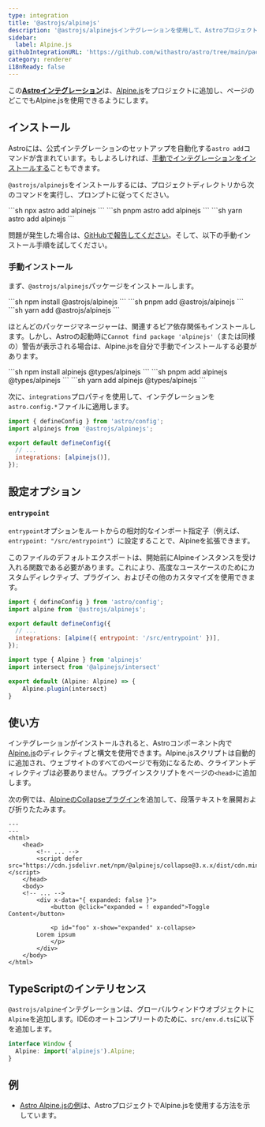 ```yaml
---
type: integration
title: '@astrojs/alpinejs'
description: '@astrojs/alpinejsインテグレーションを使用して、Astroプロジェクトのコンポーネントサポートを拡張する方法を学びます。'
sidebar:
  label: Alpine.js
githubIntegrationURL: 'https://github.com/withastro/astro/tree/main/packages/integrations/alpinejs/'
category: renderer
i18nReady: false
---
```


この[**Astroインテグレーション**][astro-integration]は、[Alpine.js](https://alpinejs.dev/)をプロジェクトに追加し、ページのどこでもAlpine.jsを使用できるようにします。

## インストール

Astroには、公式インテグレーションのセットアップを自動化する`astro add`コマンドが含まれています。もしよろしければ、[手動でインテグレーションをインストールする](#manual-install)こともできます。

`@astrojs/alpinejs`をインストールするには、プロジェクトディレクトリから次のコマンドを実行し、プロンプトに従ってください。

<PackageManagerTabs>
  <Fragment slot="npm">
    ```sh
    npx astro add alpinejs
    ```
  </Fragment>
  <Fragment slot="pnpm">
    ```sh
    pnpm astro add alpinejs
    ```
  </Fragment>
  <Fragment slot="yarn">
    ```sh
    yarn astro add alpinejs
    ```
  </Fragment>
</PackageManagerTabs>

問題が発生した場合は、[GitHubで報告してください](https://github.com/withastro/astro/issues)。そして、以下の手動インストール手順を試してください。

### 手動インストール

まず、`@astrojs/alpinejs`パッケージをインストールします。

<PackageManagerTabs>
  <Fragment slot="npm">
    ```sh
    npm install @astrojs/alpinejs
    ```
  </Fragment>
  <Fragment slot="pnpm">
    ```sh
    pnpm add @astrojs/alpinejs
    ```
  </Fragment>
  <Fragment slot="yarn">
    ```sh
    yarn add @astrojs/alpinejs
    ```
  </Fragment>
</PackageManagerTabs>

ほとんどのパッケージマネージャーは、関連するピア依存関係もインストールします。しかし、Astroの起動時に`Cannot find package 'alpinejs'`（または同様の）警告が表示される場合は、Alpine.jsを自分で手動でインストールする必要があります。

<PackageManagerTabs>
  <Fragment slot="npm">
  ```sh
  npm install alpinejs @types/alpinejs
  ```
  </Fragment>
  <Fragment slot="pnpm">
  ```sh
  pnpm add alpinejs @types/alpinejs
  ```
  </Fragment>
  <Fragment slot="yarn">
  ```sh
  yarn add alpinejs @types/alpinejs
  ```
  </Fragment>
</PackageManagerTabs>

次に、`integrations`プロパティを使用して、インテグレーションを`astro.config.*`ファイルに適用します。

```js ins="alpinejs()" title="astro.config.mjs" ins={2}
import { defineConfig } from 'astro/config';
import alpinejs from '@astrojs/alpinejs';

export default defineConfig({
  // ...
  integrations: [alpinejs()],
});
```

## 設定オプション

### `entrypoint`

`entrypoint`オプションをルートからの相対的なインポート指定子（例えば、`entrypoint: "/src/entrypoint"`）に設定することで、Alpineを拡張できます。

このファイルのデフォルトエクスポートは、開始前にAlpineインスタンスを受け入れる関数である必要があります。これにより、高度なユースケースのためにカスタムディレクティブ、プラグイン、およびその他のカスタマイズを使用できます。

```js title="astro.config.mjs"
import { defineConfig } from 'astro/config';
import alpine from '@astrojs/alpinejs';

export default defineConfig({
  // ...
  integrations: [alpine({ entrypoint: '/src/entrypoint' })],
});
```

```js title="src/entrypoint.ts"
import type { Alpine } from 'alpinejs'
import intersect from '@alpinejs/intersect'

export default (Alpine: Alpine) => {
    Alpine.plugin(intersect)
}
```

## 使い方

インテグレーションがインストールされると、Astroコンポーネント内で[Alpine.js](https://alpinejs.dev/)のディレクティブと構文を使用できます。Alpine.jsスクリプトは自動的に追加され、ウェブサイトのすべてのページで有効になるため、クライアントディレクティブは必要ありません。プラグインスクリプトをページの`<head>`に追加します。

次の例では、[AlpineのCollapseプラグイン](https://alpinejs.dev/plugins/collapse)を追加して、段落テキストを展開および折りたたみます。

```astro title="src/pages/index.astro" ins={6} ins="x-collapse"
---
---
<html>
	<head>
		<!-- ... -->
		<script defer src="https://cdn.jsdelivr.net/npm/@alpinejs/collapse@3.x.x/dist/cdn.min.js"></script>
	</head>
	<body>
    <!-- ... -->
		<div x-data="{ expanded: false }">
			<button @click="expanded = ! expanded">Toggle Content</button>

			<p id="foo" x-show="expanded" x-collapse>
        Lorem ipsum
			</p>
		</div>
	</body>
</html>
```

## TypeScriptのインテリセンス

`@astrojs/alpine`インテグレーションは、グローバルウィンドウオブジェクトに`Alpine`を追加します。IDEのオートコンプリートのために、`src/env.d.ts`に以下を追加します。

```ts title="src/env.d.ts"
interface Window {
  Alpine: import('alpinejs').Alpine;
}
```

## 例

* [Astro Alpine.jsの例](https://github.com/withastro/astro/tree/main/examples/framework-alpine)は、AstroプロジェクトでAlpine.jsを使用する方法を示しています。

[astro-integration]: /ja/guides/integrations-guide/

[astro-ui-frameworks]: /ja/guides/framework-components/#using-framework-components
